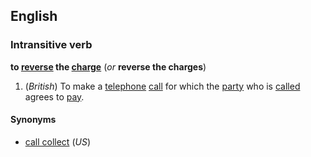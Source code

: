==English==
===Intransitive verb===
'''to [[reverse]] the [[charge]]''' (''or'' '''reverse the charges''')

#(''British'') To make a [[telephone]] [[call]] for which the [[party]] who is [[called]] agrees to [[pay]].

====Synonyms====
*[[call collect]] (''US'')